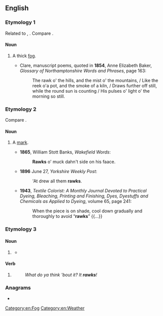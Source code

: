 ==English==

===Etymology 1===
Related to {{m|en|roke||mist; smoke}}, {{cog|sv|rök||smoke}}.<!--The ''English Dialect Dictionary'' records several alternative spellings, ''rauch'', ''rauk'', ''rork''.--> Compare {{m|en|raggy||foggy}}.

====Noun====
{{en-noun}}

# {{lb|en|Yorkshire}} A thick [[fog]].
#* {{rfdate|en}} Clare, manuscript poems, quoted in '''1854''', Anne Elizabeth Baker, ''Glossary of Northamptonshire Words and Phrases'', page 163:
#*: The rawk o&#39; the hills, and the mist o&#39; the mountains, / Like the reek o&#39;a pot, and the smoke of a kiln, / Draws further off still, while the round sun is counting / His pulses o&#39; light o&#39; the morning so still.

===Etymology 2===
Compare {{m|en|roke||defect in steel}}.

====Noun====
{{en-noun}}

# {{lb|en|UK|dialectal|possibly|obsolete}} A [[mark]].
#* '''1865''', William Stott Banks, ''Wakefield Words'':
#*: '''Rawks''' o' muck dahn't side on his faace.
#* '''1896''' June 27, ''Yorkshire Weekly Post'':
#*: 'At drew all them '''rawks'''.
#* '''1943''', ''Textile Colorist: A Monthly Journal Devoted to Practical Dyeing, Bleaching, Printing and Finishing, Dyes, Dyestuffs and Chemicals as Applied to Dyeing'', volume 65, page 241:
#*: When the piece is on shade, cool down gradually and thoroughly to avoid “'''rawks'''” {{...}}

===Etymology 3===

====Noun====
{{en-noun}}

# {{pronunciation spelling of|en|rock}}
#: {{ux|en|I enjoy listening to good '''rawk'''.}}
#* {{quote-journal|en|year=2005|month=May|work=SPIN|title=The Rock Lexicon|author=Chuck Klosterman|page=61|brackets=on|pageurl=https://books.google.com/books?id=U1mdDlPSC9YC&pg=PA61&dq=%rawk%22&hl=&cd=2&source=gbs_api#v=onepage&q=%22rawk%22&f=false|text='''RAWK''': This is how people who start bands in order to meet porn stars spell ''rock''.}}

====Verb====
{{en-verb}}

# {{pronunciation spelling of|en|rock}}
#: ''What do ya think 'bout it? It '''rawks'''!''

===Anagrams===
* {{anagrams|en|a=akrw|Wark|wark}}

[[Category:en:Fog]]
[[Category:en:Weather]]